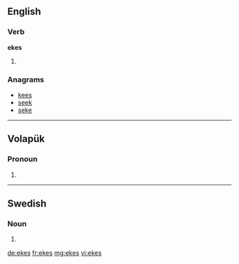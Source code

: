 ==English==

===Verb===
'''ekes'''

# {{third-person singular of|[[eke]]}}

===Anagrams===
* [[kees#English|kees]]
* [[seek#English|seek]]
* [[seke#English|seke]]

----

==Volapük==

===Pronoun===
{{infl|vo|pronoun form}}

# {{inflection of|ek||dat|p|lang=vo}}

----

==Swedish==

===Noun===
{{infl|sv|noun form}}

# {{sv-noun-form-indef-gen|eke}}

[[de:ekes]]
[[fr:ekes]]
[[mg:ekes]]
[[vi:ekes]]